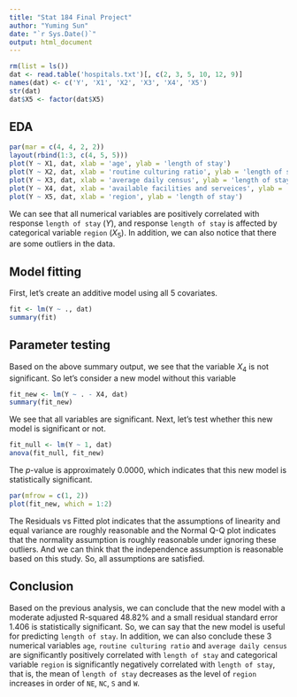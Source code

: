 ---
title: "Stat 184 Final Project"
author: "Yuming Sun"
date: "`r Sys.Date()`"
output: html_document
---



```{r}
rm(list = ls())
dat <- read.table('hospitals.txt')[, c(2, 3, 5, 10, 12, 9)]
names(dat) <- c('Y', 'X1', 'X2', 'X3', 'X4', 'X5')
str(dat)
dat$X5 <- factor(dat$X5)
```

## EDA
```{r fig.height=5.5, fig.width=7.5}
par(mar = c(4, 4, 2, 2))
layout(rbind(1:3, c(4, 5, 5)))
plot(Y ~ X1, dat, xlab = 'age', ylab = 'length of stay')
plot(Y ~ X2, dat, xlab = 'routine culturing ratio', ylab = 'length of stay')
plot(Y ~ X3, dat, xlab = 'average daily census', ylab = 'length of stay')
plot(Y ~ X4, dat, xlab = 'available facilities and serveices', ylab = 'length of stay')
plot(Y ~ X5, dat, xlab = 'region', ylab = 'length of stay')
```

\vspace{.1in}

We can see that all numerical variables are positively correlated with response `length of stay` ($Y$), and response `length of stay` is affected by categorical variable `region` ($X_5$). In addition, we can also notice that there are some outliers in the data.

## Model fitting
First, let's create an additive model using all 5 covariates.
```{r}
fit <- lm(Y ~ ., dat)
summary(fit)
```

## Parameter testing
Based on the above summary output, we see that the variable $X_4$ is not significant. So let's consider a new model without this variable
```{r}
fit_new <- lm(Y ~ . - X4, dat)
summary(fit_new)
```

We see that all variables are significant. Next, let's test whether this new model is significant or not.
```{r}
fit_null <- lm(Y ~ 1, dat)
anova(fit_null, fit_new)
```

The $p$-value is approximately 0.0000, which indicates that this new model is statistically significant.

```{r fig.height=4.5, fig.width=7}
par(mfrow = c(1, 2))
plot(fit_new, which = 1:2)
```

The Residuals vs Fitted plot indicates that the assumptions of linearity and equal variance are roughly reasonable and the Normal Q-Q plot indicates that the normality assumption is roughly reasonable under ignoring these outliers. And we can think that the independence assumption is reasonable based on this study. So, all assumptions are satisfied.

## Conclusion
Based on the previous analysis, we can conclude that the new model with a moderate adjusted R-squared 48.82% and a small residual standard error 1.406 is statistically significant. So, we can say that the new model is useful for predicting `length of stay`. In addition, we can also conclude these 3 numerical variables `age`, `routine culturing ratio` and `average daily census` are significantly positively correlated with `length of stay` and categorical variable `region` is significantly negatively correlated with `length of stay`, that is, the mean of `length of stay` decreases as the level of `region` increases in order of `NE`, `NC`, `S` and `W`.

